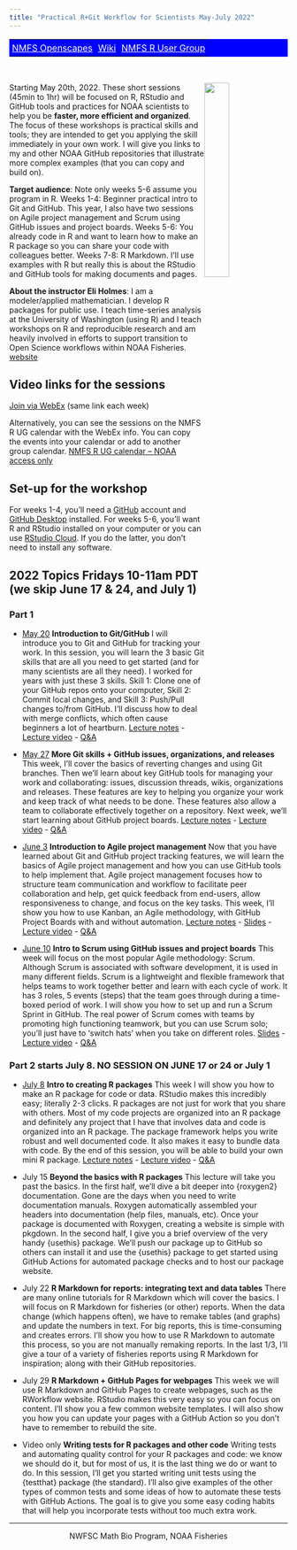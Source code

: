 ```yaml
---
title: "Practical R+Git Workflow for Scientists May-July 2022"
---
```


<table style="background-color: blue; width: 100%;">
<tr>
<td style="text-align:left; padding:5px;"><a style="color:white" href="http://nmfs-openscapes.github.io">NMFS Openscapes</a>
</td>
<td style="text-align:center; padding:5px;"><a style="color:white" href="https://github.com/nmfs-openscapes/.github/wiki">Wiki</a>
</td>
<td style="text-align:right; padding:5px;"><a style="color:white" href="https://nmfs-openscapes.github.io/NMFS-R-UG/">NMFS R User Group</a>
</td>
</tr>
</table>
<br>

<img style="float: right;" src="images/tools-logo-transparent.png" width=30%>

Starting May 20th, 2022. These short sessions (45min to 1hr) will be focused on R, RStudio and GitHub tools and practices for NOAA scientists to help you be **faster, more efficient and organized**. The focus of these workshops is practical skills and tools; they are intended to get you applying the skill immediately in your own work. I will give you links to my and other NOAA GitHub repositories that illustrate more complex examples (that you can copy and build on).

**Target audience**: Note only weeks 5-6 assume you program in R. Weeks 1-4: Beginner practical intro to Git and GitHub. This year, I also have two sessions on Agile project management and Scrum using GitHub issues and project boards. Weeks 5-6: You already code in R and want to learn how to make an R package so you can share your code with colleagues better. Weeks 7-8: R Markdown. I'll use examples with R but really this is about the RStudio and GitHub tools for making documents and pages.

**About the instructor Eli Holmes**: I am a modeler/applied mathematician. I develop R packages for public use. I teach time-series analysis at the University of Washington (using R) and I teach workshops on R and reproducible research and am heavily involved in efforts to support transition to Open Science workflows within NOAA Fisheries. [website](http://eeholmes.github.io/)

## Video links for the sessions

[Join via WebEx](https://noaanmfs-meets.webex.com/noaanmfs-meets/j.php?MTID=m78f662eb57d19d05c40c45a722d81d5e) (same link each week)

Alternatively, you can see the sessions on the NMFS R UG calendar with the WebEx info. You can copy the events into your calendar or add to another group calendar. [NMFS R UG calendar -- NOAA access only](https://calendar.google.com/calendar/u/0?cid=bm9hYS5nb3ZfNjByZm43bWw5cnBjaGw2M3ZzNGFmOW4wMThAZ3JvdXAuY2FsZW5kYXIuZ29vZ2xlLmNvbQ)

## Set-up for the workshop

For weeks 1-4, you'll need a [GitHub](https://github.com/) account and [GitHub Desktop](https://desktop.github.com/) installed. For weeks 5-6, you'll want R and RStudio  installed on your computer or you can use [RStudio Cloud](https://rstudio.cloud/). If you do the latter, you don't need to install any software.


## 2022 Topics Fridays 10-11am PDT (we skip June 17 & 24, and July 1)

### Part 1

* [May 20](week1-introtogit.html) **Introduction to Git/GitHub** I will introduce you to Git and GitHub for tracking your work. In this session, you will learn the 3 basic Git skills that are all you need to get started (and for many scientists are all they need). I worked for years with just these 3 skills. Skill 1: Clone one of your GitHub repos onto your computer, Skill 2: Commit local changes, and Skill 3: Push/Pull changes to/from GitHub. I’ll discuss how to deal with merge conflicts, which often cause beginners a lot of heartburn. [Lecture notes](week1-introtogit.html) - [Lecture video](https://youtu.be/M1sOC4046PQ) - [Q&A](week1.html)

* [May 27](week2-github.html) **More Git skills + GitHub issues, organizations, and releases** This week, I'll cover the basics of reverting changes and using Git branches. Then we'll learn about key GitHub tools for managing your work and collaborating: issues, discussion threads, wikis, organizations and releases. These features are key to helping you organize your work and keep track of what needs to be done. These features also allow a team to collaborate effectively together on a repository. Next week, we'll start learning about GitHub project boards. [Lecture notes](week2-github.html) - [Lecture video](https://youtu.be/NrHTf-TF_7A) - [Q&A](week2.html)

* [June 3](week3-introtoagile-slides.html) **Introduction to Agile project management** Now that you have learned about Git and GitHub project tracking features, we will learn the basics of Agile project management and how you can use GitHub tools to help implement that. Agile project management focuses how to structure team communication and workflow to facilitate peer collaboration and help, get quick feedback from end-users, allow responsiveness to change, and focus on the key tasks. This week, I'll show you how to use Kanban, an Agile methodology, with GitHub Project Boards with and without automation. [Lecture notes](week3-introtoagile.html) - [Slides](week3-introtoagile-slides.html) -  [Lecture video](https://youtu.be/uBTzghMCDaQ) - [Q&A](week3.html)

* [June 10](week4-scrum-slides.html) **Intro to Scrum using GitHub issues and project boards** This week will focus on the most popular Agile methodology: Scrum. Although Scrum is associated with software development, it is used in many different fields. Scrum is a lightweight and flexible framework that helps teams to work together better and learn with each cycle of work. It has 3 roles, 5 events (steps) that the team goes through during a time-boxed period of work. I will show you how to set up and run a Scrum Sprint in GitHub. The real power of Scrum comes with teams by promoting high functioning teamwork, but you can use Scrum solo; you’ll just have to ‘switch hats’ when you take on different roles. [Slides](week4-scrum-slides.html) -  [Lecture video](https://youtu.be/mPyT0g3kBQE) - [Q&A](week4.html)

### Part 2 starts July 8. NO SESSION ON JUNE 17 or 24 or July 1

* [July 8](week5-introtopackages.html) **Intro to creating R packages** This week I will show you how to make an R package for code or data. RStudio makes this incredibly easy; literally 2-3 clicks. R packages are not just for work that you share with others. Most of my code projects are organized into an R package and definitely any project that I have that involves data and code is organized into an R package. The package framework helps you write robust and well documented code. It also makes it easy to bundle data with code. By the end of this session, you will be able to build your own mini R package. [Lecture notes](week5-introtopackages.html) - [Lecture video](https://youtu.be/LWWfRlyBbVs) - [Q&A](week5.html)

* July 15 **Beyond the basics with R packages** This lecture will take you past the basics. In the first half, we'll dive a bit deeper into {roxygen2} documentation. Gone are the days when you need to write documentation manuals. Roxygen  automatically assembled your headers into documentation (help files, manuals, etc). Once your package is documented with Roxygen, creating a website is simple with pkgdown. In the second half, I give you a brief overview of the very handy {usethis} package. We'll push our package up to GitHub so others can install it and use the {usethis} package to get started using GitHub Actions for automated package checks and to host our package website. 
<!-- [The lecture notes and discussion](week6.html) -->

* July 22 **R Markdown for reports: integrating text and data tables** There are many online tutorials for R Markdown which will cover the basics. I will focus on R Markdown for fisheries (or other) reports. When the data change (which happens often), we have to remake tables (and graphs) and update the numbers in text. For big reports, this is time-consuming and creates errors. I'll show you how to use R Markdown to automate this process, so you are not manually remaking reports. In the last 1/3, I’ll give a tour of a variety of fisheries reports using R Markdown for inspiration; along with their GitHub repositories.
<!-- [The lecture notes and discussion](week7.html) -->

* July 29 **R Markdown + GitHub Pages for webpages**
This week we will use R Markdown and GitHub Pages to create webpages, such as the RWorkflow website. RStudio makes this very easy so you can focus on content. I’ll show you a few common website templates. I will also show you how you can update your pages with a GitHub Action so you don’t have to remember to rebuild the site.
<!-- [The lecture notes and discussion](week8.html) -->

* Video only **Writing tests for R packages and other code** 
Writing tests and automating quality control for your R packages and code: we know we should do it, but for most of us, it is the last thing we do or want to do. In this session, I’ll get you started writing unit tests using the {testthat} package (the standard). I’ll also give examples of the other types of common tests and some ideas of how to automate these tests with GitHub Actions. The goal is to give you some easy coding habits that will help you incorporate tests without too much extra work.

<hr>

<div style="text-align: center">
<i class="fas fa-cubes"></i> NWFSC Math Bio Program, NOAA Fisheries <i class="fas fa-cubes"></i>
</div>

